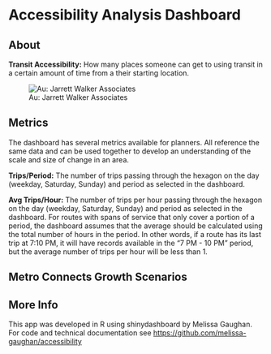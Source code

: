 # Accessibility Analysis Dashboard

## About

**Transit Accessibility:** How many places someone can get to using transit in a certain amount of time from a their starting location.

![Au: Jarrett Walker Associates](images/jwalker_accessibility_1.png){alt="Au: Jarrett Walker Associates"}

## Metrics

The dashboard has several metrics available for planners. All reference the same data and can be used together to develop an understanding of the scale and size of change in an area.

**Trips/Period:** The number of trips passing through the hexagon on the day (weekday, Saturday, Sunday) and period as selected in the dashboard.

**Avg Trips/Hour:** The number of trips per hour passing through the hexagon on the day (weekday, Saturday, Sunday) and period as selected in the dashboard. For routes with spans of service that only cover a portion of a period, the dashboard assumes that the average should be calculated using the total number of hours in the period. In other words, if a route has its last trip at 7:10 PM, it will have records available in the "7 PM - 10 PM" period, but the average number of trips per hour will be less than 1.

## Metro Connects Growth Scenarios

## More Info

This app was developed in R using shinydashboard by Melissa Gaughan. For code and technical documentation see <https://github.com/melissa-gaughan/accessibility>
